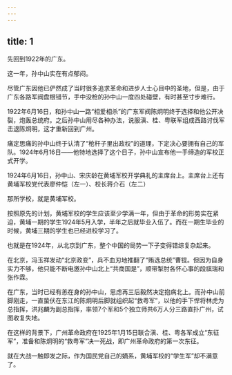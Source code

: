```yaml
---
---
---
```

title: 1
---



先回到1922年的广东。

这一年，孙中山实在有点郁闷。

尽管广东因他已俨然成了当时很多追求革命和进步人士心目中的圣地，但是，由于广东各路军阀盘根错节，手中没枪的孙中山一度四处碰壁，有时甚至寸步难行。

1922年6月16日，和孙中山一路“相爱相杀”的广东军阀陈炯明终于选择和他公开决裂，炮轰总统府。之后孙中山用尽各种办法，说服滇、桂、粤联军组成西路讨伐军击退陈炯明，这才重新回到广州。

痛定思痛的孙中山终于认清了“枪杆子里出政权”的道理，下定决心要拥有自己的军队。1924年6月16日——他特地选择了这个日子，孙中山宣布他一手缔造的军校正式开学。

1924年6月16日，孙中山、宋庆龄在黄埔军校开学典礼的主席台上。主席台上还有黄埔军校党代表廖仲恺（左一）、校长蒋介石（左二）



那所学校，就是黄埔军校。

按照原先的计划，黄埔军校的学生应该至少学满一年，但由于革命的形势实在紧迫，黄埔一期的学生1924年5月入学，半年之后就毕业入伍了。而在一期生毕业的时候，黄埔三期的学生也已经进校学习了。

也就是在1924年，从北京到广东，整个中国的局势一下子变得错综复杂起来。

在北京，冯玉祥发动“北京政变”，兵不血刃地推翻了“贿选总统”曹锟。但因为自身实力不够，他只能不断电邀孙中山北上“共商国是”，顺带掣肘各怀心事的段祺瑞和张作霖。

在广东，当时已经有恙在身的孙中山，思虑再三后毅然决定抱病北上。而孙中山前脚刚走，一直蛰伏在东江的陈炯明后脚就组织起“救粤军”，以他的手下悍将林虎为总指挥，洪兆麟为副总指挥，率领7个军和5个独立师共6万人分三路直扑广州，试图收复失地。

在这样的背景下，广州革命政府在1925年1月15日联合滇、桂、粤各军成立“东征军”，准备和陈炯明的“救粤军”决一死战，即广州革命政府的第一次东征。

就在大战一触即发之际，作为国民党自己的嫡系，黄埔军校的“学生军”却不满意了。